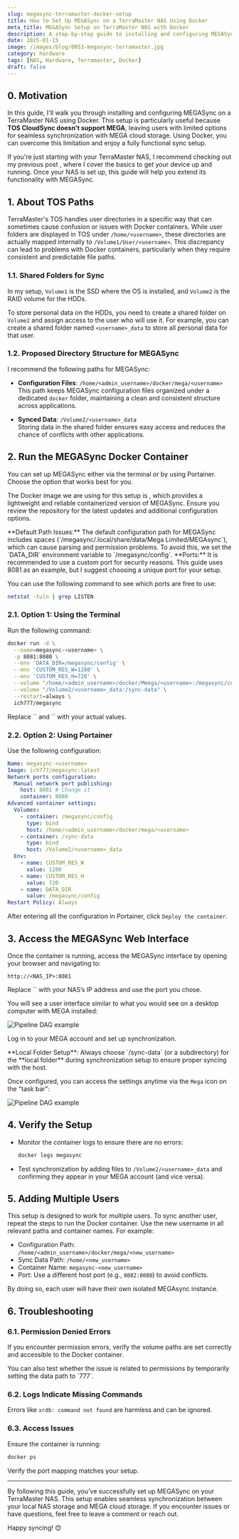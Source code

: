 ```yaml
---
slug: megasync-terramaster-docker-setup
title: How to Set Up MEGASync on a TerraMaster NAS Using Docker
meta_title: MEGASync Setup on TerraMaster NAS with Docker
description: A step-by-step guide to installing and configuring MEGASync on a TerraMaster NAS using Docker for seamless MEGA cloud synchronization.
date: 2025-01-15
image: /images/blog/0053-megasync-terramaster.jpg
category: hardware
tags: [NAS, Hardware, Terramaster, Docker]
draft: false
---
```


## 0. Motivation

In this guide, I'll walk you through installing and configuring MEGASync on a TerraMaster NAS using Docker. This setup is particularly useful because **TOS CloudSync doesn't support MEGA**, leaving users with limited options for seamless synchronization with MEGA cloud storage. Using Docker, you can overcome this limitation and enjoy a fully functional sync setup.

If you're just starting with your TerraMaster NAS, I recommend checking out my previous post <FancyLink linkText="Setting Up and Optimizing a Terramaster NAS" url="https://villoro.com/blog/setting-up-terramaster-nas/" dark="true"/>, where I cover the basics to get your device up and running. Once your NAS is set up, this guide will help you extend its functionality with MEGASync.

## 1. About TOS Paths

TerraMaster's TOS handles user directories in a specific way that can sometimes cause confusion or issues with Docker containers. While user folders are displayed in TOS under `/home/<username>`, these directories are actually mapped internally to `/Volume1/User/<username>`. This discrepancy can lead to problems with Docker containers, particularly when they require consistent and predictable file paths.

### 1.1. Shared Folders for Sync

In my setup, `Volume1` is the SSD where the OS is installed, and `Volume2` is the RAID volume for the HDDs.

To store personal data on the HDDs, you need to create a shared folder on `Volume2` and assign access to the user who will use it. For example, you can create a shared folder named `<username>_data` to store all personal data for that user.

### 1.2. Proposed Directory Structure for MEGASync

I recommend the following paths for MEGASync:

- **Configuration Files**: `/home/<admin_username>/docker/mega/<username>`  
  This path keeps MEGASync configuration files organized under a dedicated `docker` folder, maintaining a clean and consistent structure across applications.

- **Synced Data**: `/Volume2/<username>_data`  
  Storing data in the shared folder ensures easy access and reduces the chance of conflicts with other applications.

## 2. Run the MEGASync Docker Container

You can set up MEGASync either via the terminal or by using Portainer. Choose the option that works best for you.

The Docker image we are using for this setup is <FancyLink linkText="ich777/docker-megasync" url="https://github.com/ich777/docker-megasync" dark="true"/>, which provides a lightweight and reliable containerized version of MEGASync. Ensure you review the repository for the latest updates and additional configuration options.

<Notice type="warning">
  **Default Path Issues:** The default configuration path for MEGASync includes spaces (`/megasync/.local/share/data/Mega Limited/MEGAsync`), which can cause parsing and permission problems. To avoid this, we set the `DATA_DIR` environment variable to `/megasync/config`.
</Notice>

<Notice type="warning" classname="mt-6">
  **Ports:** It is recommended to use a custom port for security reasons. This guide uses 8081 as an example, but I suggest choosing a unique port for your setup.
</Notice>

You can use the following command to see which ports are free to use:

```bash
netstat -tuln | grep LISTEN
```

### 2.1. Option 1: Using the Terminal

Run the following command:

```bash
docker run -d \
  --name=megasync-<username> \
  -p 8081:8080 \
  --env 'DATA_DIR=/megasync/config' \
  --env 'CUSTOM_RES_W=1280' \
  --env 'CUSTOM_RES_H=720' \
  --volume "/home/<admin_username>/docker/Mmega/<username>:/megasync/config" \
  --volume "/Volume2/<username>_data:/sync-data" \
  --restart=always \
  ich777/megasync
```

<Notice type="warning">
  Replace `<admin_username>` and `<username>` with your actual values.
</Notice>

### 2.2. Option 2: Using Portainer

Use the following configuration:

```yaml
Name: megasync-<username>
Image: ich777/megasync:latest
Network ports configuration:
  Manual network port publishing:
    host: 8081 # Change it
    container: 8080
Advanced container settings:
  Volumes:
    - container: /megasync/config
      type: bind
      host: /home/<admin_username>/docker/mega/<username>
    - container: /sync-data
      type: bind
      host: /Volume2/<username>_data
  Env:
    - name: CUSTOM_RES_W
      value: 1280
    - name: CUSTOM_RES_H
      value: 720
    - name: DATA_DIR
      value: /megasync/config
Restart Policy: Always
```

After entering all the configuration in Portainer, click `Deploy the container`.

## 3. Access the MEGASync Web Interface

Once the container is running, access the MEGASync interface by opening your browser and navigating to:

```plaintext
http://<NAS_IP>:8081
```

<Notice type="warning">
  Replace `<NAS_IP>` with your NAS’s IP address and use the port you chose.
</Notice>

You will see a user interface similar to what you would see on a desktop computer with MEGA installed:

![Pipeline DAG example](../../images/posts/2024/0053-megasync-config.jpg)

Log in to your MEGA account and set up synchronization.

<Notice type="warning">
  **Local Folder Setup**: Always choose `/sync-data` (or a subdirectory) for the **local folder** during synchronization setup to ensure proper syncing with the host.
</Notice>

Once configured, you can access the settings anytime via the `Mega` icon on the "task bar":

![Pipeline DAG example](../../images/posts/2024/0053-megasync-icon-settings.jpg)

## 4. Verify the Setup

- Monitor the container logs to ensure there are no errors:
  ```bash
  docker logs megasync
  ```

- Test synchronization by adding files to `/Volume2/<username>_data` and confirming they appear in your MEGA account (and vice versa).

## 5. Adding Multiple Users

This setup is designed to work for multiple users. To sync another user, repeat the steps to run the Docker container. Use the new username in all relevant paths and container names. For example:

- Configuration Path: `/home/<admin_username>/docker/mega/<new_username>`
- Sync Data Path: `/home/<new_username>`
- Container Name: `megasync-<new_username>`
- Port: Use a different host port (e.g., `8082:8080`) to avoid conflicts.

By doing so, each user will have their own isolated MEGAsync instance.

## 6. Troubleshooting

### 6.1. Permission Denied Errors

If you encounter permission errors, verify the volume paths are set correctly and accessible to the Docker container.

<Notice type="info">
  You can also test whether the issue is related to permissions by temporarily setting the data path to `777`.
</Notice>

### 6.2. Logs Indicate Missing Commands

Errors like `xrdb: command not found` are harmless and can be ignored.

### 6.3. Access Issues

Ensure the container is running:

```bash
docker ps
```

Verify the port mapping matches your setup.

---

By following this guide, you’ve successfully set up MEGASync on your TerraMaster NAS. This setup enables seamless synchronization between your local NAS storage and MEGA cloud storage. If you encounter issues or have questions, feel free to leave a comment or reach out.

Happy syncing! 😊

